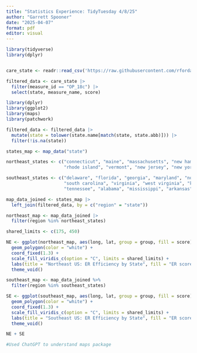 ```yaml
---
title: "Statistics Experience: TidyTuesday 4/8/25"
author: "Garrett Spooner"
date: "2025-04-07"
format: pdf
editor: visual
---
```


```r
library(tidyverse)
library(dplyr)


care_state <- readr::read_csv('https://raw.githubusercontent.com/rfordatascience/tidytuesday/main/data/2025/2025-04-08/care_state.csv')
```

```r
filtered_data <- care_state |>
  filter(measure_id == "OP_18c") |>
  select(state, measure_name, score)
```

```r
library(dplyr)
library(ggplot2)
library(maps)
library(patchwork)
```

```r
filtered_data <- filtered_data |>
  mutate(state = tolower(state.name[match(state, state.abb)])) |>
  filter(!is.na(state))
```

```r
states_map <- map_data("state")

northeast_states <- c("connecticut", "maine", "massachusetts", "new hampshire",
                      "rhode island", "vermont", "new jersey", "new york", "pennsylvania")

southeast_states <- c("delaware", "florida", "georgia", "maryland", "north carolina", 
                      "south carolina", "virginia", "west virginia", "kentucky", 
                      "tennessee", "alabama", "mississippi", "arkansas", "louisiana")

map_data_joined <- states_map |>
  left_join(filtered_data, by = c("region" = "state"))
```

```r
northeast_map <- map_data_joined |>
  filter(region %in% northeast_states)

shared_limits <- c(175, 450)

NE <- ggplot(northeast_map, aes(long, lat, group = group, fill = score)) +
  geom_polygon(color = "white") +
  coord_fixed(1.3) +
  scale_fill_viridis_c(option = "C", limits = shared_limits) +
  labs(title = "Northeast US: ER Efficiency by State", fill = "ER score") +
  theme_void()

southeast_map <- map_data_joined %>%
  filter(region %in% southeast_states)

SE <- ggplot(southeast_map, aes(long, lat, group = group, fill = score)) +
  geom_polygon(color = "white") +
  coord_fixed(1.3) +
  scale_fill_viridis_c(option = "C", limits = shared_limits) +
  labs(title = "Southeast US: ER Efficiency by State", fill = "ER score") +
  theme_void()

NE + SE

#Used ChatGPT to understand maps package
```
